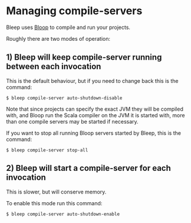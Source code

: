 # Managing compile-servers

Bleep uses [Bloop](https://scalacenter.github.io/bloop/) to compile and run your projects.

Roughly there are two modes of operation:

## 1) Bleep will keep compile-server running between each invocation

This is the default behaviour, but if you need to change back this is the command:
```
$ bleep compile-server auto-shutdown-disable
```

Note that since projects can specify the exact JVM they will be compiled with, and Bloop run the Scala compiler on the JVM it is started with, more than one compile servers may be started if necessary.

If you want to stop all running Bloop servers started by Bleep, this is the command:
```
$ bleep compile-server stop-all
```

## 2) Bleep will start a compile-server for each invocation

This is slower, but will conserve memory.

To enable this mode run this command:

```
$ bleep compile-server auto-shutdown-enable
```
